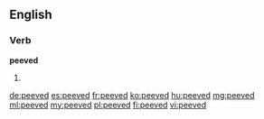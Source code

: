 ==English==

===Verb===
'''peeved'''

# {{past of|peeve}}

[[de:peeved]]
[[es:peeved]]
[[fr:peeved]]
[[ko:peeved]]
[[hu:peeved]]
[[mg:peeved]]
[[ml:peeved]]
[[my:peeved]]
[[pl:peeved]]
[[fi:peeved]]
[[vi:peeved]]